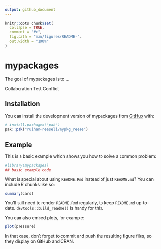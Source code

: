 ```yaml
---
output: github_document
---
```


<!-- README.md is generated from README.Rmd. Please edit that file -->

```r
knitr::opts_chunk$set(
  collapse = TRUE,
  comment = "#>",
  fig.path = "man/figures/README-",
  out.width = "100%"
)
```

# mypackages

<!-- badges: start -->
<!-- badges: end -->

The goal of mypackages is to ...

Collaboration Test Conflict

## Installation

You can install the development version of mypackages from [GitHub](https://github.com/) with:

``` r
# install.packages("pak")
pak::pak("ruihan-reeseli/mypkg_reese")
```

## Example

This is a basic example which shows you how to solve a common problem:

```r
#library(mypackages)
## basic example code
```

What is special about using `README.Rmd` instead of just `README.md`? You can include R chunks like so:

```r
summary(cars)
```

You'll still need to render `README.Rmd` regularly, to keep `README.md` up-to-date. `devtools::build_readme()` is handy for this.

You can also embed plots, for example:

```r
plot(pressure)
```

In that case, don't forget to commit and push the resulting figure files, so they display on GitHub and CRAN.
